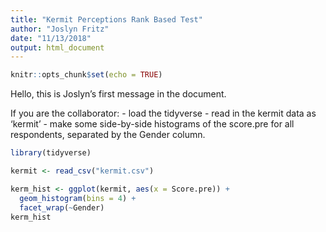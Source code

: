 ```yaml
---
title: "Kermit Perceptions Rank Based Test"
author: "Joslyn Fritz"
date: "11/13/2018"
output: html_document
---
```


```r
knitr::opts_chunk$set(echo = TRUE)
```

Hello, this is Joslyn's first message in the document. 

If you are the collaborator: 
- load the tidyverse
- read in the kermit data as 'kermit'
- make some side-by-side histograms of the score.pre for all respondents, separated by the Gender column. 

```r

library(tidyverse)

kermit <- read_csv("kermit.csv")

kerm_hist <- ggplot(kermit, aes(x = Score.pre)) +
  geom_histogram(bins = 4) +
  facet_wrap(~Gender)
kerm_hist

```











